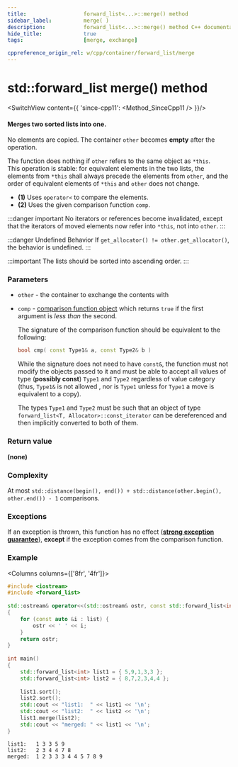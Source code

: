 ```yaml
---
title:					forward_list<...>::merge() method
sidebar_label:			merge( )
description:			forward_list<...>::merge() method C++ documentation
hide_title:				true
tags:					[merge, exchange]

cppreference_origin_rel: w/cpp/container/forward_list/merge
---
```


<!-- Terms -->


<!----------------- Codes ---------------------->

<!-- merge() -->

# std::forward_list merge() method

<SwitchView content={{
	'since-cpp11': <Method_SinceCpp11 />
}}/>

#### Merges two sorted lists into one.

No elements are copied. The container `other` becomes **empty** after the operation. 

The function does nothing if `other` refers to the same object as `*this`.  
This operation is stable: for equivalent elements in the two lists, the elements from `*this` shall always precede the elements from `other`, and the order of equivalent elements of `*this` and `other` does not change.

 - **(1)** Uses `operator<` to compare the elements.
 - **(2)** Uses the given comparison function `comp`.

:::danger important
No iterators or references become invalidated, except that the iterators of moved elements now refer into `*this`, not into `other`.
:::

:::danger Undefined Behavior
If `get_allocator() != other.get_allocator()`, the <Tooltip title={Term_UndefinedBehaviour}>behavior is undefined</Tooltip>.
:::

:::important
The lists should be sorted into ascending order.
:::

### Parameters

 - `other` - the container to exchange the contents with
 - `comp` - [comparison function object](/docs/named_req/Compare) which returns `true` if the first argument is *less than* the second.

	The signature of the comparison function should be equivalent to the following:
	```cpp
	bool cmp( const Type1& a, const Type2& b )
	```
	While the signature does not need to have `const&`, the function must not modify the objects passed to it and must be able to accept all values of type (**possibly const**) `Type1` and `Type2` regardless of value category (thus, `Type1&` is not allowed <Since v='cpp11'>, nor is <code>Type1</code> unless for <code>Type1</code> a move is equivalent to a copy</Since>).

	The types `Type1` and `Type2` must be such that an object of type `forward_list<T, Allocator>::const_iterator` can be dereferenced and then implicitly converted to both of them.

### Return value

**(none)**

### Complexity

At most `std::distance(begin(), end()) + std::distance(other.begin(), other.end()) - 1` comparisons.

### Exceptions

If an exception is thrown, this function has no effect ([**strong exception guarantee**](#)), **except** if the exception comes from the comparison function.

### Example

<Columns columns={['8fr', '4fr']}>
<div>

```cpp title='Main.cpp' showLineNumbers
#include <iostream>
#include <forward_list>
 
std::ostream& operator<<(std::ostream& ostr, const std::forward_list<int>& list)
{
    for (const auto &i : list) {
        ostr << ' ' << i;
    }
    return ostr;
}
 
int main()
{
    std::forward_list<int> list1 = { 5,9,1,3,3 };
    std::forward_list<int> list2 = { 8,7,2,3,4,4 };
 
    list1.sort();
    list2.sort();
    std::cout << "list1:  " << list1 << '\n';
    std::cout << "list2:  " << list2 << '\n';
    list1.merge(list2);
    std::cout << "merged: " << list1 << '\n';
}
```

</div>
<div>

```plaintext title="Output"
list1:   1 3 3 5 9
list2:   2 3 4 4 7 8
merged:  1 2 3 3 3 4 4 5 7 8 9
```

</div>
</Columns>
